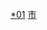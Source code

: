 [[Category:资阳行政区划|*01]]
[[Category:四川各市州县级行政区|市]]
{{catmore|资阳市|四川省资阳市}}
<br>{{hideh
|Head = 资阳各区县市所辖乡镇与街道
|FrameStyle   = border:solid 1px #0000ff;
|HeadStyle    = text-align:left;background:transparent;
|ContentStyle = background: #FFFFE0;
}}
{{edit|Template:资阳市雁江区行政区划}}{{资阳市雁江区行政区划|state=expanded}}<br>
{{edit|Template:简阳市行政区划}}{{简阳市行政区划|state=expanded}}<br>
{{edit|Template:安岳县行政区划}}{{安岳县行政区划|state=expanded}}<br>
{{edit|Template:乐至县行政区划}}{{乐至县行政区划|state=expanded}}<br>
{{hidef}}